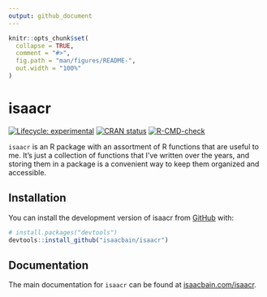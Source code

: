 ```yaml
---
output: github_document
---
```


<!-- README.md is generated from README.Rmd. Please edit that file -->

```r
knitr::opts_chunk$set(
  collapse = TRUE,
  comment = "#>",
  fig.path = "man/figures/README-",
  out.width = "100%"
)
```

# isaacr

<!-- badges: start -->
[![Lifecycle: experimental](https://img.shields.io/badge/lifecycle-experimental-orange.svg)](https://lifecycle.r-lib.org/articles/stages.html#experimental)
[![CRAN status](https://www.r-pkg.org/badges/version/koordinatr)](https://CRAN.R-project.org/package=koordinatr)
[![R-CMD-check](https://github.com/isaacbain/isaacr/actions/workflows/R-CMD-check.yaml/badge.svg)](https://github.com/isaacbain/isaacr/actions/workflows/R-CMD-check.yaml)
<!-- badges: end -->

`isaacr` is an R package with an assortment of R functions that are useful to me. It's just a collection of functions that I've written over the years, and storing them in a package is a convenient way to keep them organized and accessible.

## Installation

You can install the development version of isaacr from [GitHub](https://github.com/) with:

``` r
# install.packages("devtools")
devtools::install_github("isaacbain/isaacr")
```

## Documentation

The main documentation for `isaacr` can be found at [isaacbain.com/isaacr](https://isaacbain.com/isaacr/).

